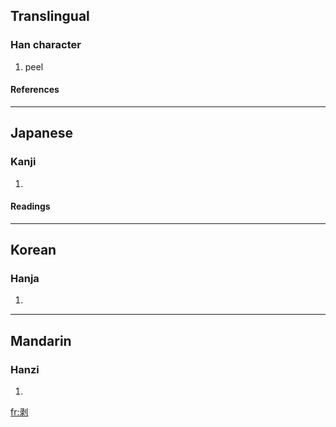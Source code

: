{{see|剝}}

==Translingual==
===Han character===
{{Han char|rn=18|rad=刀|as=08|sn=10|four=|canj=弓水中弓 (NELN)}}
# peel
====References====
{{Han ref|kx=0141.411|hdz=10346.040|uh=5265|ud=21093}}
----
==Japanese==
===Kanji===
{{ja-kanji|grade=|rs=刀08}}
# {{defn|Japanese}}
====Readings====
{{ja-readings|on=[[はく]] (haku)|kun=[[はぐ]] (hagu), [[むく]] (muku), [[はげる]] (hageru)}}
----
==Korean==
===Hanja===
{{ko-hanja|hangeul=박|rv=bak|mr=pak}}
# {{defn|Korean}}
----
==Mandarin==
===Hanzi===
{{cmn-hanzi|tra=剝|pin=[[bō]] ([[bo1]])|wg=po<sup>1</sup>}}
# {{defn|Mandarin}}

[[fr:剥]]